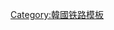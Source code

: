 {{鐵道路線|
| 模板名稱 = 德山线
| 名稱 = [[德山线]]
| 代表色 = #0066b3
| 背景顏色 = #ffffff
| 車站列表 = [[昌原站|昌原]] - [[龙冈站 (庆尚南道)|龙冈]] - [[德山站 (庆尚南道)|德山]] - <del>[[进永站|进永]]</del> - <del>[[翰林亭站|翰林亭]]</del>}}<noinclude>
[[Category:韓國铁路模板]]